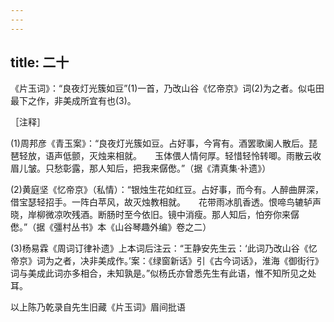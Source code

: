 ```yaml
---
---
---
```

title: 二十
---




《片玉词》：“良夜灯光簇如豆”(1)一首，乃改山谷《忆帝京》词(2)为之者。似屯田最下之作，非美成所宜有也(3)。

［注释］

(1)周邦彦《青玉案》：“良夜灯光簇如豆。占好事，今宵有。酒罢歌阑人散后。琵琶轻放，语声低颤，灭烛来相就。　　玉体偎人情何厚。轻惜轻怜转唧。雨散云收眉儿皱。只愁彰露，那人知后，把我来僝僽。”（据《清真集·补遗》）

(2)黄庭坚《忆帝京》（私情）：“银烛生花如红豆。占好事，而今有。人醉曲屏深，借宝瑟轻招手。一阵白苹风，故灭烛教相就。　　花带雨冰肌香透。恨啼鸟辘轳声晓，岸柳微凉吹残酒。断肠时至今依旧。镜中消瘦。那人知后，怕夯你来僝僽。”（据《彊村丛书》本《山谷琴趣外编》卷之二）

(3)杨易霖《周词订律补遗》上本词后注云：“王静安先生云：‘此词乃改山谷《忆帝京》词为之者，决非美成作。’案：《绿窗新话》引《古今词话》，淮海《御街行》词与美成此词亦多相合，未知孰是。”似杨氏亦曾悉先生有此语，惟不知所见之处耳。

以上陈乃乾录自先生旧藏《片玉词》眉间批语